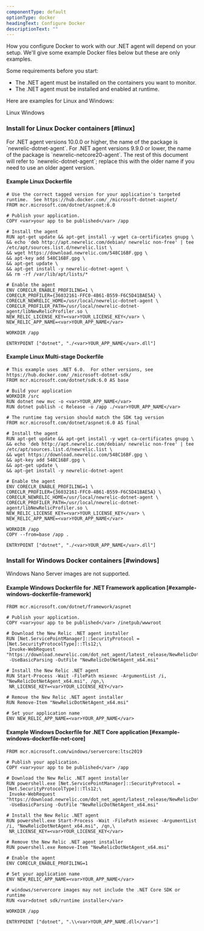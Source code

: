 ```yaml
---
componentType: default
optionType: docker
headingText: Configure Docker
descriptionText: ""
---
```


How you configure Docker to work with our .NET agent will depend on your setup. We'll give some example Docker files below but these are only examples. 

Some requirements before you start:

* The .NET agent must be installed on the containers you want to monitor.
* The .NET agent must be installed and enabled at runtime.

Here are examples for Linux and Windows: 

<Tabs>
  <TabsBar>
    <TabsBarItem id="docker-linux">Linux</TabsBarItem>       
    <TabsBarItem id="docker-windows">Windows</TabsBarItem>
  </TabsBar>

  <TabsPages>
    <TabsPageItem id="docker-linux">

### Install for Linux Docker containers [#linux]

<Callout variant="important">
  For .NET agent versions 10.0.0 or higher, the name of the package is `newrelic-dotnet-agent`. For .NET agent versions 9.9.0 or lower, the name of the package is `newrelic-netcore20-agent`.
  The rest of this document will refer to `newrelic-dotnet-agent`; replace this with the older name if you need to use an older agent version.
</Callout>

#### Example Linux Dockerfile

```
# Use the correct tagged version for your application's targeted runtime.  See https://hub.docker.com/_/microsoft-dotnet-aspnet/ 
FROM mcr.microsoft.com/dotnet/aspnet:6.0

# Publish your application.
COPY <var>your app to be published</var> /app

# Install the agent
RUN apt-get update && apt-get install -y wget ca-certificates gnupg \
&& echo 'deb http://apt.newrelic.com/debian/ newrelic non-free' | tee /etc/apt/sources.list.d/newrelic.list \
&& wget https://download.newrelic.com/548C16BF.gpg \
&& apt-key add 548C16BF.gpg \
&& apt-get update \
&& apt-get install -y newrelic-dotnet-agent \
&& rm -rf /var/lib/apt/lists/*

# Enable the agent
ENV CORECLR_ENABLE_PROFILING=1 \
CORECLR_PROFILER={36032161-FFC0-4B61-B559-F6C5D41BAE5A} \
CORECLR_NEWRELIC_HOME=/usr/local/newrelic-dotnet-agent \
CORECLR_PROFILER_PATH=/usr/local/newrelic-dotnet-agent/libNewRelicProfiler.so \
NEW_RELIC_LICENSE_KEY=<var>YOUR_LICENSE_KEY</var> \
NEW_RELIC_APP_NAME=<var>YOUR_APP_NAME</var>

WORKDIR /app

ENTRYPOINT ["dotnet", "./<var>YOUR_APP_NAME</var>.dll"]
```

#### Example Linux Multi-stage Dockerfile

```
# This example uses .NET 6.0.  For other versions, see https://hub.docker.com/_/microsoft-dotnet-sdk/
FROM mcr.microsoft.com/dotnet/sdk:6.0 AS base

# Build your application
WORKDIR /src
RUN dotnet new mvc -o <var>YOUR_APP_NAME</var>
RUN dotnet publish -c Release -o /app ./<var>YOUR_APP_NAME</var>

# The runtime tag version should match the SDK tag version
FROM mcr.microsoft.com/dotnet/aspnet:6.0 AS final

# Install the agent
RUN apt-get update && apt-get install -y wget ca-certificates gnupg \
&& echo 'deb http://apt.newrelic.com/debian/ newrelic non-free' | tee /etc/apt/sources.list.d/newrelic.list \
&& wget https://download.newrelic.com/548C16BF.gpg \
&& apt-key add 548C16BF.gpg \
&& apt-get update \
&& apt-get install -y newrelic-dotnet-agent

# Enable the agent
ENV CORECLR_ENABLE_PROFILING=1 \
CORECLR_PROFILER={36032161-FFC0-4B61-B559-F6C5D41BAE5A} \
CORECLR_NEWRELIC_HOME=/usr/local/newrelic-dotnet-agent \
CORECLR_PROFILER_PATH=/usr/local/newrelic-dotnet-agent/libNewRelicProfiler.so \
NEW_RELIC_LICENSE_KEY=<var>YOUR_LICENSE_KEY</var> \
NEW_RELIC_APP_NAME=<var>YOUR_APP_NAME</var>

WORKDIR /app
COPY --from=base /app .

ENTRYPOINT ["dotnet", "./<var>YOUR_APP_NAME</var>.dll"]
```

  </TabsPageItem>
  <TabsPageItem id="docker-windows">

### Install for Windows Docker containers [#windows]

<Callout variant="important">
  Windows Nano Server images are not supported.
</Callout>

#### Example Windows Dockerfile for .NET Framework application [#example-windows-dockerfile-framework]

```
FROM mcr.microsoft.com/dotnet/framework/aspnet

# Publish your application.
COPY <var>your app to be published</var> /inetpub/wwwroot

# Download the New Relic .NET agent installer
RUN [Net.ServicePointManager]::SecurityProtocol = [Net.SecurityProtocolType]::Tls12;\
 Invoke-WebRequest "https://download.newrelic.com/dot_net_agent/latest_release/NewRelicDotNetAgent_x64.msi"\
 -UseBasicParsing -OutFile "NewRelicDotNetAgent_x64.msi"

# Install the New Relic .NET agent
RUN Start-Process -Wait -FilePath msiexec -ArgumentList /i, "NewRelicDotNetAgent_x64.msi", /qn,\
 NR_LICENSE_KEY=<var>YOUR_LICENSE_KEY</var>

# Remove the New Relic .NET agent installer
RUN Remove-Item "NewRelicDotNetAgent_x64.msi"

# Set your application name
ENV NEW_RELIC_APP_NAME=<var>YOUR_APP_NAME</var>
```

#### Example Windows Dockerfile for .NET Core application [#example-windows-dockerfile-net-core]

```
FROM mcr.microsoft.com/windows/servercore:ltsc2019

# Publish your application.
COPY <var>your app to be published</var> /app

# Download the New Relic .NET agent installer
RUN powershell.exe [Net.ServicePointManager]::SecurityProtocol = [Net.SecurityProtocolType]::Tls12;\
 Invoke-WebRequest "https://download.newrelic.com/dot_net_agent/latest_release/NewRelicDotNetAgent_x64.msi"\
 -UseBasicParsing -OutFile "NewRelicDotNetAgent_x64.msi"

# Install the New Relic .NET agent
RUN powershell.exe Start-Process -Wait -FilePath msiexec -ArgumentList /i, "NewRelicDotNetAgent_x64.msi", /qn,\
 NR_LICENSE_KEY=<var>YOUR_LICENSE_KEY</var>

# Remove the New Relic .NET agent installer
RUN powershell.exe Remove-Item "NewRelicDotNetAgent_x64.msi"

# Enable the agent
ENV CORECLR_ENABLE_PROFILING=1

# Set your application name
ENV NEW_RELIC_APP_NAME=<var>YOUR_APP_NAME</var>

# windows/servercore images may not include the .NET Core SDK or runtime
RUN <var>dotnet sdk/runtime installer</var>

WORKDIR /app

ENTRYPOINT ["dotnet", ".\\<var>YOUR_APP_NAME.dll</var>"]
```
  </TabsPageItem>

  </TabsPages>
</Tabs>



